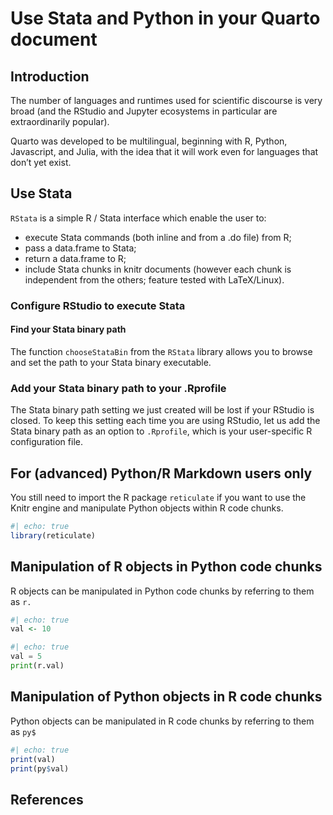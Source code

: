 # Use Stata and Python in your Quarto document

## Introduction

The number of languages and runtimes used for scientific discourse is very broad (and the RStudio and Jupyter ecosystems in particular are extraordinarily popular).

Quarto was developed to be multilingual, beginning with R, Python, Javascript, and Julia, with the idea that it will work even for languages that don't yet exist.

## Use Stata

`RStata` is a simple R / Stata interface which enable the user to:

* execute Stata commands (both inline and from a .do file) from R;
* pass a data.frame to Stata;
* return a data.frame to R;
* include Stata chunks in knitr documents (however each chunk is independent from the others; feature tested with LaTeX/Linux).

### Configure RStudio to execute Stata

#### Find your Stata binary path

The function `chooseStataBin` from the `RStata` library allows you to browse and set the path to your Stata binary executable.

### Add your Stata binary path to your .Rprofile

The Stata binary path setting we just created will be lost if your RStudio is closed.
To keep this setting each time you are using RStudio, let us add the Stata binary path as an option to `.Rprofile`, which is your user-specific R configuration file.

## For (advanced) Python/R Markdown users only

You still need to import the R package `reticulate` if you want to use the Knitr engine and manipulate Python objects within R code chunks.

```r
#| echo: true
library(reticulate)
```

## Manipulation of R objects in Python code chunks

R objects can be manipulated in Python code chunks by referring to them as `r.`

```r
#| echo: true
val <- 10
```

```python
#| echo: true
val = 5
print(r.val)
```

## Manipulation of Python objects in R code chunks

Python objects can be manipulated in R code chunks by referring to them as `py$`

```r
#| echo: true
print(val)
print(py$val)
```

## References

